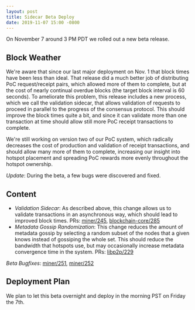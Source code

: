 ```yaml
---
layout: post
title: Sidecar Beta Deploy
date: 2019-11-07 15:00 -0800
---
```


On November 7 around 3 PM PDT we rolled out a new beta release.

## Block Weather

We're aware that since our last major deployment on Nov. 1 that block times have been less than
ideal. That release did a much better job of distributing PoC request/receipt pairs, which allowed
more of them to complete, but at the cost of nearly continual overdue blocks (the target block
interval is 60 seconds). To ameliorate this problem, this release includes a new process, which we
call the validation sidecar, that allows validation of requests to proceed in parallel to the
progress of the consensus protocol. This should improve the block times quite a bit, and since it
can validate more than one transaction at time should allow still more PoC receipt transactions to
complete.

We're still working on version two of our PoC system, which radically decreases the cost of
production and validation of receipt transactions, and should allow many more of them to complete,
increasing our insight into hotspot placement and spreading PoC rewards more evenly throughout the
hotspot ownership.

_Update_: During the beta, a few bugs were discovered and fixed.

## Content

- _Validation Sidecar_: As described above, this change allows us to validate transactions in an
  asynchronous way, which should lead to improved block times. PRs:
  [miner/245](https://github.com/helium/miner/pull/245),
  [blockchain-core/285](https://github.com/helium/blockchain-core/pull/285)
- _Metadata Gossip Randomization_: This change reduces the amount of metadata gossip by selecting a
  random subset of the nodes that a given knows instead of gossiping the whole set. This should
  reduce the bandwidth that hotspots use, but may occasionally increase metadata convergence time in
  the system. PRs: [libp2p/229](https://github.com/helium/erlang-libp2p/pull/229)

_Beta Bugfixes_: [miner/251](https://github.com/helium/miner/pull/251),
[miner/252](https://github.com/helium/miner/pull/252)

## Deployment Plan

We plan to let this beta overnight and deploy in the morning PST on Friday the 7th.
